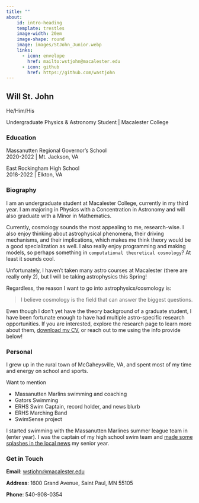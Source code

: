 ```yaml
---
title: ""
about:
    id: intro-heading
    template: trestles
    image-width: 20em
    image-shape: round
    image: images/StJohn_Junior.webp
    links:
      - icon: envelope
        href: mailto:wstjohn@macalester.edu
      - icon: github
        href: https://github.com/wastjohn
---
```


:::{#intro-heading}
## Will St. John

He/Him/His 

Undergraduate Physics & Astronomy Student | Macalester College

### Education

Massanutten Regional Governor's School <br>
2020-2022 | Mt. Jackson, VA

East Rockingham High School <br>
2018-2022 | Elkton, VA
:::

### Biography
I am an undergraduate student at Macalester College, currently in my third year. I am majoring in Physics with a Concentration in Astronomy and will also graduate with a Minor in Mathematics.

Currently, cosmology sounds the most appealing to me, research-wise. I also enjoy thinking about astrophysical phenomena, their driving mechanisms, and their implications, which makes me think theory would be a good specialization as well. I also really enjoy programming and making models, so perhaps something in `computational theoretical cosmology`? At least it sounds cool.

Unfortunately, I haven't taken many astro courses at Macalester (there are really only 2), but I will be taking astrophysics this Spring!

Regardless, the reason I want to go into astrophysics/cosmology is:

> I believe cosmology is the field that can answer the biggest questions.


Even though I don't yet have the theory background of a graduate student, I have been fortunate enough to have had multiple astro-specific research opportunities. If you are interested, explore the research page to learn more about them, 
<!-- <i class='bi-download'></i>  -->
<a href="https://drive.google.com/file/d/14VrpjkMyNO0DWVdG5JuliY6noKXRxAoD/view?usp=sharing" target="_blank">download my CV</a>, or reach out to me using the info provide below!

### Personal

I grew up in the rural town of McGaheysville, VA, and spent most of my time and energy on school and sports. 

Want to mention

- Massanutten Marlins swimming and coaching
- Gators Swimming
- ERHS Swim Captain, record holder, and news blurb
- ERHS Marching Band
- SwimSense project

I started swimming with the Massanutten Marlines summer league team in (enter year). I was the captain of my high school swim team and [made some splashes in the local news](https://www.dnronline.com/sports/2021-22-all-valley-boys-swimmer-of-the-year-east-rockinghams-william-st-john/article_321a6c79-0466-53f2-95d3-c7eb6555ab54.html) my senior year.

### Get in Touch

**Email**: <a href='mailto:wstjohn@macalester.edu'>wstjohn@macalester.edu</a>

**Address**: 1600 Grand Avenue, Saint Paul, MN 55105

**Phone**: 540-908-0354